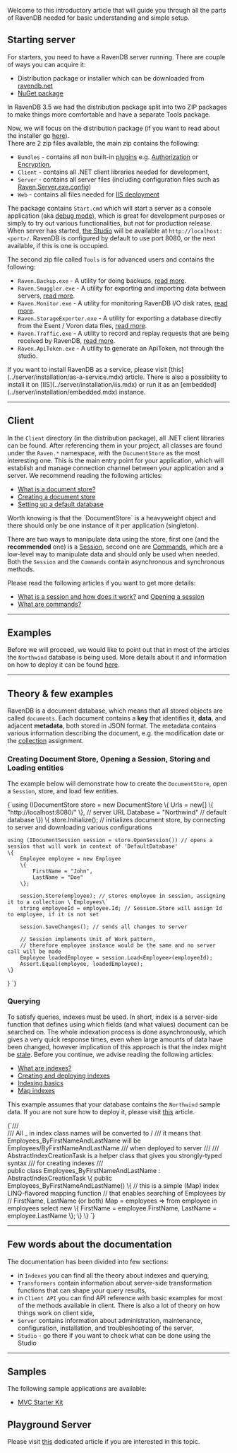 
Welcome to this introductory article that will guide you through all the parts of RavenDB needed for basic understanding and simple setup.

## Starting server

For starters, you need to have a RavenDB server running. There are couple of ways you can acquire it:

- Distribution package or installer which can be downloaded from [ravendb.net](https://ravendb.net/download)
- [NuGet package](https://www.nuget.org/packages/RavenDB.Server/)

<Admonition type="note" title="">
In RavenDB 3.5 we had the distribution package split into two ZIP packages to make things more comfortable and have a separate Tools package.
</Admonition>

Now, we will focus on the distribution package (if you want to read about the installer go [here](../server/installation/using-installer.mdx)).   
There are 2 zip files available, the main zip contains the following:

- `Bundles` - contains all non built-in [plugins](../server/plugins/what-are-plugins.mdx) e.g. [Authorization](../server/bundles/authorization.mdx) or [Encryption](../server/bundles/encryption.mdx),
- `Client` - contains all .NET client libraries needed for development,
- `Server` - contains all server files (including configuration files such as [Raven.Server.exe.config](../server/configuration/configuration-options.mdx))
- `Web` - contains all files needed for [IIS deployment](../server/installation/iis.mdx)

The package contains `Start.cmd` which will start a server as a console application (aka [debug mode](../server/troubleshooting/running-in-debug-mode.mdx)), 
which is great for development purposes or simply to try out various functionalities, but not for production release. When server has started, [the Studio](../studio/accessing-studio.mdx) 
will be available at `http://localhost:<port>/`. RavenDB is configured by default to use port 8080, or the next available, if this is one is occupied.   

The second zip file called `Tools` is for advanced users and contains the following:

- `Raven.Backup.exe` - A utility for doing backups, [read more](../server/administration/backup-and-restore.mdx). 
- `Raven.Smuggler.exe` - A utility for exporting and importing data between servers, [read more](../server/administration/exporting-and-importing-data.mdx).
- `Raven.Monitor.exe` - A utility for monitoring RavenDB I/O disk rates, [read more](../server/administration/monitoring/disk-io-perf-monitor.mdx). 
- `Raven.StorageExporter.exe` - A utility for exporting a database directly from the Esent / Voron data files, [read more](../server/administration/storage-exporter.mdx).
- `Raven.Traffic.exe` - A utility to record and replay requests that are being received by RavenDB, [read more](../server/administration/monitoring/request-tracking.mdx). 
- `Raven.ApiToken.exe` - A utility to generate an ApiToken, not through the studio.

<Admonition type="info" title="">
If you want to install RavenDB as a service, please visit [this](../server/installation/as-a-service.mdx) article. There is also a possibility to install it on [IIS](../server/installation/iis.mdx) or run it as an [embedded](../server/installation/embedded.mdx) instance.
</Admonition>

---

## Client

In the `Client` directory (in the distribution package), all .NET client libraries can be found. After referencing them in your project, all classes are found under the `Raven.*` namespace, with the `DocumentStore` as the most interesting one. This is the main entry point for your application, which will establish and manage connection channel between your application and a server. We recommend reading the following articles:

- [What is a document store?](../client-api/what-is-a-document-store.mdx)
- [Creating a document store](../client-api/creating-document-store.mdx)
- [Setting up a default database](../client-api/setting-up-default-database.mdx)

<Admonition type="info" title="">
Worth knowing is that the `DocumentStore` is a heavyweight object and there should only be one instance of it per application (singleton).
</Admonition>

There are two ways to manipulate data using the store, first one (and the **recommended** one) is a [Session](../client-api/session/what-is-a-session-and-how-does-it-work.mdx), second one are [Commands](../client-api/commands/what-are-commands.mdx), which are a low-level way to manipulate data and should only be used when needed. Both the `Session` and the `Commands` contain asynchronous and synchronous methods.

Please read the following articles if you want to get more details:

- [What is a session and how does it work?](../client-api/session/what-is-a-session-and-how-does-it-work.mdx) and [Opening a session](../client-api/session/opening-a-session.mdx)
- [What are commands?](../client-api/commands/what-are-commands.mdx)

---

## Examples

Before we will proceed, we would like to point out that in most of the articles the `Northwind` database is being used. More details about it and information on how to deploy it can be found [here](../start/about-examples.mdx).

---

## Theory & few examples

RavenDB is a document database, which means that all stored objects are called `documents`. Each document contains a **key** that identifies it, **data**, and adjacent **metadata**, both stored in JSON format. The metadata contains various information describing the document, e.g. the modification date or the [collection](../client-api/faq/what-is-a-collection.mdx) assignment.

### Creating Document Store, Opening a Session, Storing and Loading entities

The example below will demonstrate how to create the `DocumentStore`, open a `Session`, store, and load few entities.

<TabItem value="start_1" label="start_1">
<CodeBlock language="csharp">
{`using (IDocumentStore store = new DocumentStore
\{
    Urls = new[] \{ "http://localhost:8080/" \}, // server URL
    Database = "Northwind"   // default database
\})
\{
    store.Initialize(); // initializes document store, by connecting to server and downloading various configurations

    using (IDocumentSession session = store.OpenSession()) // opens a session that will work in context of 'DefaultDatabase'
    \{
        Employee employee = new Employee
        \{
            FirstName = "John",
            LastName = "Doe"
        \};

        session.Store(employee); // stores employee in session, assigning it to a collection \`Employees\`
        string employeeId = employee.Id; // Session.Store will assign Id to employee, if it is not set

        session.SaveChanges(); // sends all changes to server

        // Session implements Unit of Work pattern,
        // therefore employee instance would be the same and no server call will be made
        Employee loadedEmployee = session.Load<Employee>(employeeId);
        Assert.Equal(employee, loadedEmployee);
    \}
\}
`}
</CodeBlock>
</TabItem>

### Querying

To satisfy queries, indexes must be used. In short, index is a server-side function that defines using which fields (and what values) document can be searched on. The whole indexation process is done asynchronously, which gives a very quick response times, even when large amounts of data have been changed, however implication of this approach is that the index might be [stale](../indexes/stale-indexes.mdx). Before you continue, we advise reading the following articles:

- [What are indexes?](../indexes/what-are-indexes.mdx)
- [Creating and deploying indexes](../indexes/creating-and-deploying.mdx)
- [Indexing basics](../indexes/indexing-basics.mdx)
- [Map indexes](../indexes/map-indexes.mdx)

This example assumes that your database contains the `Northwind` sample data. If you are not sure how to deploy it, please visit [this](../studio/overview/tasks/create-sample-data.mdx) article.

<TabItem value="start_2" label="start_2">
<CodeBlock language="csharp">
{`/// <summary>
/// All _ in index class names will be converted to /
/// it means that Employees_ByFirstNameAndLastName will be Employees/ByFirstNameAndLastName
/// when deployed to server
/// 
/// AbstractIndexCreationTask is a helper class that gives you strongly-typed syntax
/// for creating indexes
/// </summary>
public class Employees_ByFirstNameAndLastName : AbstractIndexCreationTask<Employee>
\{
    public Employees_ByFirstNameAndLastName()
    \{
        // this is a simple (Map) index LINQ-flavored mapping function
        // that enables searching of Employees by
        // FirstName, LastName (or both)
        Map = employees => from employee in employees
                           select new
                           \{
                               FirstName = employee.FirstName,
                               LastName = employee.LastName
                           \};
    \}
\}
`}
</CodeBlock>
</TabItem>

---

## Few words about the documentation

The documentation has been divided into few sections:

- in `Indexes` you can find all the theory about indexes and querying,
- `Transformers` contain information about server-side transformation functions that can shape your query results,
- in `Client API` you can find API reference with basic examples for most of the methods available in client. There is also a lot of theory on how things work on client side,
- `Server` contains information about administration, maintenance, configuration, installation, and troubleshooting of the server,
- `Studio` - go there if you want to check what can be done using the Studio

---

## Samples

The following sample applications are available:

- [MVC Starter Kit](../samples/mvc-starter-kit.mdx)

## Playground Server

Please visit [this](../start/playground-server.mdx) dedicated article if you are interested in this topic.
